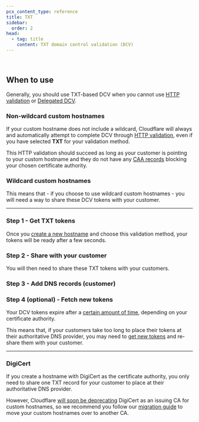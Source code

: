 ```yaml
---
pcx_content_type: reference
title: TXT
sidebar:
  order: 2
head:
  - tag: title
    content: TXT domain control validation (DCV)
---
```



<Render file="txt-validation-definition" product="ssl" /> <br />

## When to use

Generally, you should use TXT-based DCV when you cannot use [HTTP validation](/cloudflare-for-platforms/cloudflare-for-saas/security/certificate-management/issue-and-validate/validate-certificates/http/) or [Delegated DCV](/cloudflare-for-platforms/cloudflare-for-saas/security/certificate-management/issue-and-validate/validate-certificates/delegated-dcv/).

### Non-wildcard custom hostnames

If your custom hostname does not include a wildcard, Cloudflare will always and automatically attempt to complete DCV through [HTTP validation](/cloudflare-for-platforms/cloudflare-for-saas/security/certificate-management/issue-and-validate/validate-certificates/http/#http-automatic), even if you have selected **TXT** for your validation method.

This HTTP validation should succeed as long as your customer is pointing to your custom hostname and they do not have any [CAA records](/cloudflare-for-platforms/cloudflare-for-saas/security/certificate-management/issue-and-validate/validate-certificates/troubleshooting/#certificate-authority-authorization-caa-records) blocking your chosen certificate authority.

### Wildcard custom hostnames

<Render file="wildcard-hostname-reqs" />

This means that - if you choose to use wildcard custom hostnames - you will need a way to share these DCV tokens with your customer.

---

### Step 1 - Get TXT tokens

Once you [create a new hostname](/cloudflare-for-platforms/cloudflare-for-saas/security/certificate-management/issue-and-validate/issue-certificates/) and choose this validation method, your tokens will be ready after a few seconds.

<Render file="txt-validation_preamble" />

<Tabs syncKey="dashPlusAPI"> <TabItem label="API">

<Render file="txt-validation_api" />

</TabItem>

<TabItem label="Dashboard">

<Render file="txt-validation_dashboard" />

</TabItem> </Tabs>

### Step 2 - Share with your customer

You will then need to share these TXT tokens with your customers.

### Step 3 - Add DNS records (customer)

<Render file="txt-validation_post" />

<Render file="ssl-for-saas-validate-patch" />

### Step 4 (optional) - Fetch new tokens

Your DCV tokens expire after a [certain amount of time](/cloudflare-for-platforms/cloudflare-for-saas/reference/token-validity-periods/), depending on your certificate authority.

This means that, if your customers take too long to place their tokens at their authoritative DNS provider, you may need to [get new tokens](#step-1---get-txt-tokens) and re-share them with your customer.

---

### DigiCert

If you create a hostname with DigiCert as the certificate authority, you only need to share one TXT record for your customer to place at their authoritative DNS provider.

However, Cloudflare [will soon be deprecating](/ssl/reference/migration-guides/digicert-update/) DigiCert as an issuing CA for custom hostnames, so we recommend you follow our [migration guide](/ssl/reference/migration-guides/digicert-update/custom-hostname-certificates/) to move your custom hostnames over to another CA.
